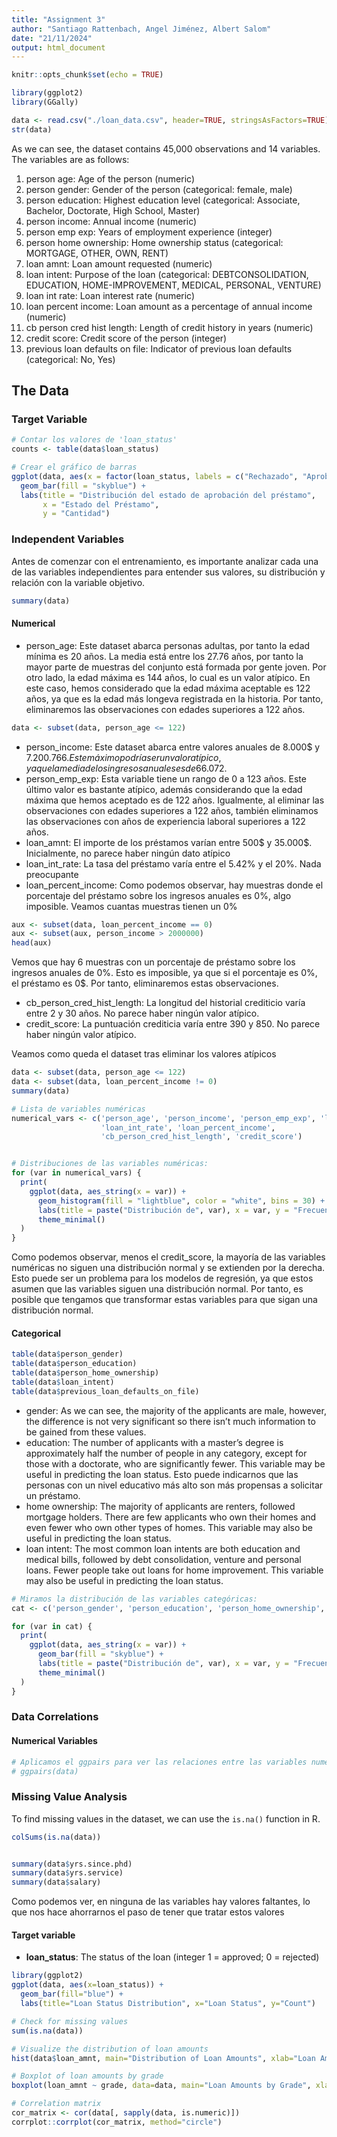 ```yaml
---
title: "Assignment 3"
author: "Santiago Rattenbach, Angel Jiménez, Albert Salom"
date: "21/11/2024"
output: html_document
---
```


```r
knitr::opts_chunk$set(echo = TRUE)
```

```r
library(ggplot2)
library(GGally)
```


```r
data <- read.csv("./loan_data.csv", header=TRUE, stringsAsFactors=TRUE)
str(data)
```

As we can see, the dataset contains 45,000 observations and 14 variables. The variables are as follows:

1. person age: Age of the person (numeric)
2. person gender: Gender of the person (categorical: female, male)
3. person education: Highest education level (categorical: Associate, Bachelor, Doctorate, High School, Master)
4. person income: Annual income (numeric)
5. person emp exp: Years of employment experience (integer)
6. person home ownership: Home ownership status (categorical: MORTGAGE, OTHER, OWN, RENT)
7. loan amnt: Loan amount requested (numeric)
8. loan intent: Purpose of the loan (categorical: DEBTCONSOLIDATION, EDUCATION, HOME-IMPROVEMENT, MEDICAL, PERSONAL, VENTURE)
9. loan int rate: Loan interest rate (numeric)
10. loan percent income: Loan amount as a percentage of annual income (numeric)
11. cb person cred hist length: Length of credit history in years (numeric)
12. credit score: Credit score of the person (integer)
13. previous loan defaults on file: Indicator of previous loan defaults (categorical: No, Yes)


## The Data

### Target Variable

```r
# Contar los valores de 'loan_status'
counts <- table(data$loan_status)

# Crear el gráfico de barras
ggplot(data, aes(x = factor(loan_status, labels = c("Rechazado", "Aprobado")))) +
  geom_bar(fill = "skyblue") +
  labs(title = "Distribución del estado de aprobación del préstamo",
       x = "Estado del Préstamo",
       y = "Cantidad")
```

### Independent Variables

Antes de comenzar con el entrenamiento, es importante analizar cada una de las variables independientes para entender sus valores, su distribución y relación con la variable objetivo.

```r
summary(data)
```


#### Numerical

- person_age: Este dataset abarca personas adultas, por tanto la edad mínima es 20 años. La media está entre los 27.76 años, por tanto la mayor parte de muestras del conjunto está formada por gente joven. Por otro lado, la edad máxima es 144 años, lo cual es un valor atípico. En este caso, hemos considerado que la edad máxima aceptable es 122 años, ya que es la edad más longeva registrada en la historia. Por tanto, eliminaremos las observaciones con edades superiores a 122 años.

```r
data <- subset(data, person_age <= 122)

```

- person_income: Este dataset abarca entre valores anuales de 8.000$ y 7.200.766$. Este máximo podría ser un valor atípico, ya que la media de los ingresos anuales es de 66.072$.
- person_emp_exp: Esta variable tiene un rango de 0 a 123 años. Este último valor es bastante atípico, además considerando que la edad máxima que hemos aceptado es de 122 años. 
Igualmente, al eliminar las observaciones con edades superiores a 122 años, también eliminamos las observaciones con años de experiencia laboral superiores a 122 años.
- loan_amnt: El importe de los préstamos varían entre 500$ y 35.000$. Inicialmente, no parece haber ningún dato atípico
- loan_int_rate: La tasa del préstamo varía entre el 5.42% y el 20%. Nada preocupante
- loan_percent_income: Como podemos observar, hay muestras donde el porcentaje del préstamo sobre los ingresos anuales es 0%, algo imposible. Veamos cuantas muestras tienen un 0%

```r
aux <- subset(data, loan_percent_income == 0)
aux <- subset(aux, person_income > 2000000)
head(aux)
```

Vemos que hay 6 muestras con un porcentaje de préstamo sobre los ingresos anuales de 0%. Esto es imposible, ya que si el porcentaje es 0%, el préstamo es 0$. Por tanto, eliminaremos estas observaciones.

- cb_person_cred_hist_length: La longitud del historial crediticio varía entre 2 y 30 años. No parece haber ningún valor atípico.
- credit_score: La puntuación crediticia varía entre 390 y 850. No parece haber ningún valor atípico.

Veamos como queda el dataset tras eliminar los valores atípicos
```r
data <- subset(data, person_age <= 122)
data <- subset(data, loan_percent_income != 0)
summary(data)
```

```r
# Lista de variables numéricas
numerical_vars <- c('person_age', 'person_income', 'person_emp_exp', 'loan_amnt', 
                    'loan_int_rate', 'loan_percent_income', 
                    'cb_person_cred_hist_length', 'credit_score')


# Distribuciones de las variables numéricas:
for (var in numerical_vars) {
  print(
    ggplot(data, aes_string(x = var)) +
      geom_histogram(fill = "lightblue", color = "white", bins = 30) +
      labs(title = paste("Distribución de", var), x = var, y = "Frecuencia") +
      theme_minimal()
  )
}
```

Como podemos observar, menos el credit_score, la mayoría de las variables numéricas no siguen una distribución normal y se extienden por la derecha. Esto puede ser un problema para los modelos de regresión, ya que estos asumen que las variables siguen una distribución normal. Por tanto, es posible que tengamos que transformar estas variables para que sigan una distribución normal.

#### Categorical

```r
table(data$person_gender)
table(data$person_education)
table(data$person_home_ownership)
table(data$loan_intent)
table(data$previous_loan_defaults_on_file)
```

- gender: As we can see, the majority of the applicants are male, however, the difference is not very significant so there isn't much information to be gained from these values.
- education: The number of applicants with a master's degree is approximately half the number of people in any category, except for those with a doctorate, who are significantly fewer. This variable may be useful in predicting the loan status.
Esto puede indicarnos que las personas con un nivel educativo más alto son más propensas a solicitar un préstamo.
- home ownership: The majority of applicants are renters, followed mortgage holders. There are few applicants who own their homes and even fewer who own other types of homes. This variable may also be useful in predicting the loan status.
- loan intent: The most common loan intents are both education and medical bills, followed by debt consolidation, venture and personal loans. Fewer people take out loans for home improvement. This variable may also be useful in predicting the loan status.

```r
# Miramos la distribución de las variables categóricas:
cat <- c('person_gender', 'person_education', 'person_home_ownership', 'loan_intent', 'previous_loan_defaults_on_file')

for (var in cat) {
  print(
    ggplot(data, aes_string(x = var)) +
      geom_bar(fill = "skyblue") +
      labs(title = paste("Distribución de", var), x = var, y = "Frecuencia") +
      theme_minimal()
  )
}
```

### Data Correlations

#### Numerical Variables

```r
# Aplicamos el ggpairs para ver las relaciones entre las variables numéricas:
# ggpairs(data)
```

### Missing Value Analysis

To find missing values in the dataset, we can use the `is.na()` function in R. 

```r
colSums(is.na(data))


summary(data$yrs.since.phd)
summary(data$yrs.service)
summary(data$salary)
```

Como podemos ver, en ninguna de las variables hay valores faltantes, lo que nos hace ahorrarnos el paso de tener que tratar estos valores



#### Target variable

- **loan_status**: The status of the loan (integer 1 = approved; 0 = rejected)

```r
library(ggplot2)
ggplot(data, aes(x=loan_status)) + 
  geom_bar(fill="blue") + 
  labs(title="Loan Status Distribution", x="Loan Status", y="Count")
```

```r
# Check for missing values
sum(is.na(data))

# Visualize the distribution of loan amounts
hist(data$loan_amnt, main="Distribution of Loan Amounts", xlab="Loan Amount", breaks=50)

# Boxplot of loan amounts by grade
boxplot(loan_amnt ~ grade, data=data, main="Loan Amounts by Grade", xlab="Grade", ylab="Loan Amount")

# Correlation matrix
cor_matrix <- cor(data[, sapply(data, is.numeric)])
corrplot::corrplot(cor_matrix, method="circle")
```


